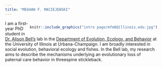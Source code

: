 ```yaml
---
title: "MEGHAN F. MACIEJEWSKI"
---
```


<style type="text/css">
h1.title {
  text-align: center;
}
</style>

<div style= "float:right;position: relative;">
```r
knitr::include_graphics("intro page/mfm8@illinois.edu.jpg")
```
</div>

I am a first-year PhD student in [Dr. Alison Bell's](https://alisonbelllab.web.illinois.edu) lab in the [Department of Evolution, Ecology, and Behavior](https://sib.illinois.edu/eeb/) at the University of Illinois at Urbana-Champaign. I am broadly interested in social evolution, behavioral ecology and fishes. In the Bell lab, my research aims to describe the mechanisms underlying an evolutionary loss of paternal care behavior in threespine stickleback.
